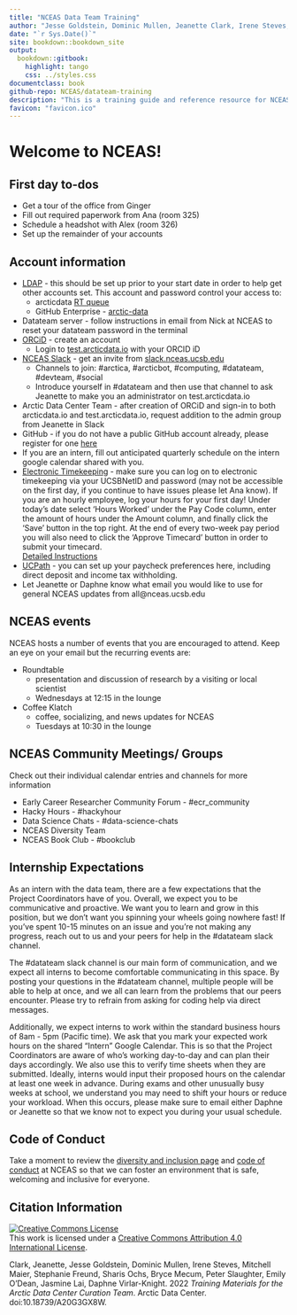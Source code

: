 ```yaml
--- 
title: "NCEAS Data Team Training"
author: "Jesse Goldstein, Dominic Mullen, Jeanette Clark, Irene Steves, Mitchell Maier, Bryce Mecum, Peter Slaughter, Emily O'Dean, Jasmine Lai, Daphne Virlar-Knight"
date: "`r Sys.Date()`"
site: bookdown::bookdown_site
output: 
  bookdown::gitbook:
    highlight: tango
    css: ../styles.css
documentclass: book
github-repo: NCEAS/datateam-training
description: "This is a training guide and reference resource for NCEAS data team members working on the SASAP and Arctic Data Center projects"
favicon: "favicon.ico"
---
```



# Welcome to NCEAS! {-}

## First day to-dos {-}

* Get a tour of the office from Ginger
* Fill out required paperwork from Ana (room 325)
* Schedule a headshot with Alex (room 326)
* Set up the remainder of your accounts

## Account information {-}

* <a href="https://identity.nceas.ucsb.edu/identity/cgi-bin/ldapweb.cgi?cfg=account" target="_blank">LDAP</a> - this should be set up prior to your start date in order to help get other accounts set. This account and password control your access to:
    + arcticdata <a href="https://support.nceas.ucsb.edu/rt/" target="_blank">RT queue</a> 
    + GitHub Enterprise - <a href="https://github.nceas.ucsb.edu/KNB/arctic-data/" target="_blank">arctic-data</a>
* Datateam server - follow instructions in email from Nick at NCEAS to reset your datateam password in the terminal
* <a href="https://orcid.org/register" target="_blank">ORCiD</a> - create an account
    + Login to <a href="https://test.arcticdata.io" target="_blank">test.arcticdata.io</a> with your ORCID iD
* <a href="http://nceas.slack.com" target="_blank">NCEAS Slack</a> - get an invite from <a href="http://slack.nceas.ucsb.edu" target="_blank">slack.nceas.ucsb.edu</a>
    + Channels to join: #arctica, #arcticbot, #computing, #datateam, #devteam, #social
    + Introduce yourself in #datateam and then use that channel to ask Jeanette to make you an administrator on test.arcticdata.io
* Arctic Data Center Team - after creation of ORCiD and sign-in to both arcticdata.io and test.arcticdata.io, request addition to the admin group from Jeanette in Slack
* GitHub - if you do not have a public GitHub account already, please register for one <a href="https://github.com/join?source=header-home" target="_blank">here</a>
* If you are an intern, fill out anticipated quarterly schedule on the intern google calendar shared with you. 
* <a href="https://timekeeping.ucsb.edu/" target="_blank">Electronic Timekeeping</a> - make sure you can log on to electronic timekeeping
via your UCSBNetID and password (may not be accessible on the first day, if you continue to have issues please let Ana know). If you are an hourly employee, log your hours for your first day! Under today's date select 'Hours Worked' under the Pay Code column, enter the amount of hours under the Amount column, and finally click the 'Save' button in the top right. At the end of every two-week pay period you will also need to click the 'Approve Timecard' button in order to submit your timecard.  
<a href="https://timekeeping.ucsb.edu/sites/default/files/employee_hours_worked_0.pdf" target="_blank">Detailed Instructions</a>
* <a href="https://www.ucpath.ucsb.edu/" target="_blank">UCPath</a> - you can set up your paycheck preferences here, including direct deposit and income tax withholding. 
* Let Jeanette or Daphne know what email you would like to use for general NCEAS updates from all@nceas.ucsb.edu

## NCEAS events {-}

NCEAS hosts a number of events that you are encouraged to attend. Keep an eye on your email but the recurring events are:

* Roundtable
    + presentation and discussion of research by a visiting or local scientist
    + Wednesdays at 12:15 in the lounge
* Coffee Klatch
    + coffee, socializing, and news updates for NCEAS
    + Tuesdays at 10:30 in the lounge
    
## NCEAS Community Meetings/ Groups {-}

Check out their individual calendar entries and channels for more information

* Early Career Researcher Community Forum - #ecr_community
* Hacky Hours - #hackyhour
* Data Science Chats - #data-science-chats
* NCEAS Diversity Team
* NCEAS Book Club - #bookclub

## Internship Expectations {-}
As an intern with the data team, there are a few expectations that the Project Coordinators have of you. Overall, we expect you to be communicative and proactive. We want you to learn and grow in this position, but we don't want you spinning your wheels going nowhere fast! If you've spent 10-15 minutes on an issue and you're not making any progress, reach out to us and your peers for help in the #datateam slack channel. 

The #datateam slack channel is our main form of communication, and we expect all interns to become comfortable communicating in this space. By posting your questions in the #datateam channel, multiple people will be able to help at once, and we all can learn from the problems that our peers encounter. Please try to refrain from asking for coding help via direct messages.

Additionally, we expect interns to work within the standard business hours of 8am - 5pm (Pacific time). We ask that you mark your expected work hours on the shared "Intern" Google Calendar. This is so that the Project Coordinators are aware of who's working day-to-day and can plan their days accordingly. We also use this to verify time sheets when they are submitted. Ideally, interns would input their proposed hours on the calendar at least one week in advance. During exams and other unusually busy weeks at school, we understand you may need to shift your hours or reduce your workload. When this occurs, please make sure to email either Daphne or Jeanette so that we know not to expect you during your usual schedule.

## Code of Conduct {-}

Take a moment to review the [diversity and inclusion page](https://www.nceas.ucsb.edu/diversity-inclusion) and [code of conduct](https://live-ncea-ucsb-edu-v01.pantheonsite.io/sites/default/files/2020-02/NCEAS_Code-of-Conduct_2019.pdf) at NCEAS so that we can foster an environment that is safe, welcoming and inclusive for everyone.
    
## Citation Information {-}

<a rel="license" href="http://creativecommons.org/licenses/by/4.0/"><img alt="Creative Commons License" style="border-width:0" src="https://i.creativecommons.org/l/by/4.0/88x31.png" /></a><br />This work is licensed under a <a rel="license" href="http://creativecommons.org/licenses/by/4.0/">Creative Commons Attribution 4.0 International License</a>.

Clark, Jeanette, Jesse Goldstein, Dominic Mullen, Irene Steves, Mitchell Maier, Stephanie Freund, Sharis Ochs, Bryce Mecum, Peter Slaughter, Emily O'Dean, Jasmine Lai, Daphne Virlar-Knight. 2022 _Training Materials for the Arctic Data Center Curation Team_. Arctic Data Center. doi:10.18739/A20G3GX8W.
